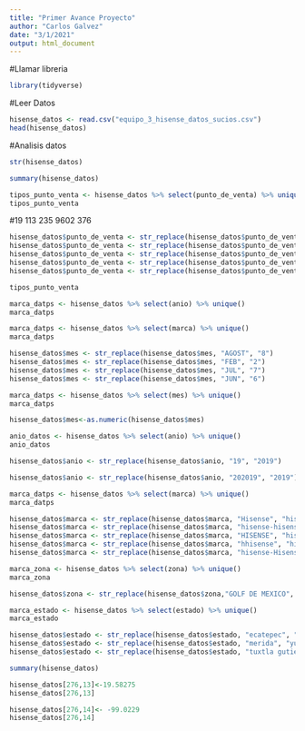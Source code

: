 ---
title: "Primer Avance Proyecto"
author: "Carlos Galvez"
date: "3/1/2021"
output: html_document
---

#Llamar libreria

```{r}
library(tidyverse)
```

#Leer Datos

```{r}
hisense_datos <- read.csv("equipo_3_hisense_datos_sucios.csv")
head(hisense_datos)
```

#Analisis datos

```{r}
str(hisense_datos)
```

```{r}
summary(hisense_datos)
```

```{r}
tipos_punto_venta <- hisense_datos %>% select(punto_de_venta) %>% unique()
tipos_punto_venta
```
#19 113 235 9602 376

```{r}
hisense_datos$punto_de_venta <- str_replace(hisense_datos$punto_de_venta, "acayuckan", "acayucan")
hisense_datos$punto_de_venta <- str_replace(hisense_datos$punto_de_venta, "ACE MEGA IGUALA", "ace mega iguala")
hisense_datos$punto_de_venta <- str_replace(hisense_datos$punto_de_venta, "alianza MADERO", "alianza madero")
hisense_datos$punto_de_venta <- str_replace(hisense_datos$punto_de_venta, "tda cdmx mazaryk", "tda cdmx masaryk seneca")
hisense_datos$punto_de_venta <- str_replace(hisense_datos$punto_de_venta, "bca forum curnavaca cva", "bca forum cuernavaca cva")
```

```{r}
tipos_punto_venta
```

```{r}
marca_datps <- hisense_datos %>% select(anio) %>% unique()
marca_datps
```
```{r}
marca_datps <- hisense_datos %>% select(marca) %>% unique()
marca_datps
```
```{r}
hisense_datos$mes <- str_replace(hisense_datos$mes, "AGOST", "8")
hisense_datos$mes <- str_replace(hisense_datos$mes, "FEB", "2")
hisense_datos$mes <- str_replace(hisense_datos$mes, "JUL", "7")
hisense_datos$mes <- str_replace(hisense_datos$mes, "JUN", "6")
```
```{r}
marca_datps <- hisense_datos %>% select(mes) %>% unique()
marca_datps
```

```{r}
hisense_datos$mes<-as.numeric(hisense_datos$mes)
```
```{r}
anio_datos <- hisense_datos %>% select(anio) %>% unique()
anio_datos
```

```{r}
hisense_datos$anio <- str_replace(hisense_datos$anio, "19", "2019")
```

```{r}
hisense_datos$anio <- str_replace(hisense_datos$anio, "202019", "2019")
```

```{r}
marca_datps <- hisense_datos %>% select(marca) %>% unique()
marca_datps
```

```{r}
hisense_datos$marca <- str_replace(hisense_datos$marca, "Hisense", "hisense")
hisense_datos$marca <- str_replace(hisense_datos$marca, "hisense-hisense", "hisense")
hisense_datos$marca <- str_replace(hisense_datos$marca, "HISENSE", "hisense")
hisense_datos$marca <- str_replace(hisense_datos$marca, "hhisense", "hisense")
hisense_datos$marca <- str_replace(hisense_datos$marca, "hisense-Hisense", "hisense")

```
```{r}
marca_zona <- hisense_datos %>% select(zona) %>% unique()
marca_zona
```
```{r}
hisense_datos$zona <- str_replace(hisense_datos$zona,"GOLF DE MEXICO", "golfo de mexico")
```
```{r}
marca_estado <- hisense_datos %>% select(estado) %>% unique()
marca_estado
```

```{r}
hisense_datos$estado <- str_replace(hisense_datos$estado, "ecatepec", "estado de mexico")
hisense_datos$estado <- str_replace(hisense_datos$estado, "merida", "yucatan")
hisense_datos$estado <- str_replace(hisense_datos$estado, "tuxtla gutierrez", "chiapas")
```
```{r}
summary(hisense_datos)
```
```{r}
hisense_datos[276,13]<-19.58275
hisense_datos[276,13]
```
```{r}
hisense_datos[276,14]<- -99.0229
hisense_datos[276,14]
```

